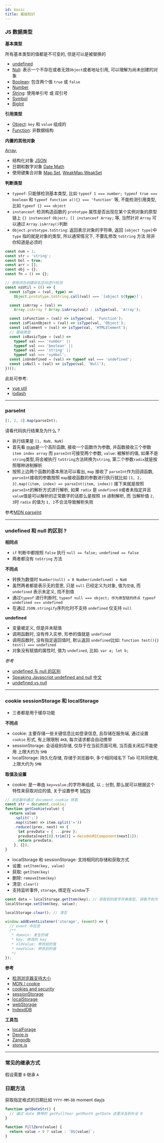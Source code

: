 ```yaml
---
id: basic
title: 基础知识
---
```


### JS 数据类型

**基本类型**

所有基本类型的值都是不可变的, 但是可以是被替换的

- [undefined](https://developer.mozilla.org/en-US/docs/Glossary/undefined)
- [Null](https://developer.mozilla.org/en-US/docs/Glossary/Null): 表示一个不存在或者无效`Object`或者地址引用, 可以理解为尚未创建的对象
- [Boolean](https://developer.mozilla.org/en-US/docs/Glossary/Boolean): 包含两个值 `true` 或 `false`
- [Number](https://developer.mozilla.org/en-US/docs/Glossary/Number)
- [String](https://developer.mozilla.org/en-US/docs/Glossary/String): 使用单引号 或 双引号
- [Symbol](https://developer.mozilla.org/zh-CN/docs/Glossary/Symbol)
- [BigInt](https://developer.mozilla.org/en-US/docs/Glossary/BigInt)

**引用类型**

- [Object](https://developer.mozilla.org/en-US/docs/Glossary/Object): `key` 和 `value` 组成的
- [Function](https://developer.mozilla.org/en-US/docs/Glossary/Function): 非数据结构

**内置的其他对象**

[Array](https://developer.mozilla.org/zh-CN/docs/Web/JavaScript/Reference/Global_Objects/Array),

- 结构化对象
  [JSON](https://developer.mozilla.org/en-US/docs/Glossary/JSON)
- 日期和数字对象
  [Date](https://developer.mozilla.org/zh-CN/docs/Web/JavaScript/Reference/Global_Objects/Date),[Math](https://developer.mozilla.org/zh-CN/docs/Web/JavaScript/Reference/Global_Objects/Math)
- 使用键集合对象
  [Map](https://developer.mozilla.org/zh-CN/docs/Web/JavaScript/Reference/Global_Objects/WeakMap),[Set](https://developer.mozilla.org/zh-CN/docs/Web/JavaScript/Reference/Global_Objects/Set), [WeakMap](https://developer.mozilla.org/zh-CN/docs/Web/JavaScript/Reference/Global_Objects/WeakMap),[WeakSet](https://developer.mozilla.org/zh-CN/docs/Web/JavaScript/Reference/Global_Objects/WeakSet)

**判断类型**

- `typeof`: 只能够检测基本类型, 比如 `typeof 1 === number; typeof true === boolean` 和 `typeof function a(){} === 'function'` 等, 不能检测引用类型, 比如 `typeof {} === object`
- `instanceof`: 检测构造函数的 `prototype` 属性是否出现在某个实例对象的原型链上 `{} instanceof Object; [] instanceof Array;` 等, 当然针对 `Array` 可以通过 `Array.isArray()`判断
- `Object.prototype.toString`: 返回表示对象的字符串, 返回 `[object type]`中 `type` 指的就是对象的类型, 所以通常情况下, 不要乱修改 `toString` 方法 除非你知道是必须的

```typescript
const num = 1;
const str = 'string';
const bol = true;
const arr = [];
const obj = {};
const fn = () => {};

// 使用闭包创建命名空间进行检测
const nzUtil = (() => {
  const isType = (val, type) =>
    Object.prototype.toString.call(val) === `[object ${type}]`;

  const isArray = (val) =>
    Array.isArray ? Array.isArray(val) : isType(val, 'Array');

  const isFunction = (val) => isType(val, 'Function');
  const isPlainObject = (val) => isType(val, 'Object');
  const isElement = (val) => isType(val, 'HTMLElement');
  // 基础类型
  const isBasicType = (val) =>
    typeof val === 'number' ||
    typeof val === 'boolean' ||
    typeof val === 'string' ||
    typeof val === 'symbol';
  const isUndefined = (val) => typeof val === 'undefined';
  const isNull = (val) => isType(val, 'Null');
})();
```

此处可参考:

- [vue util](https://github.com/vuejs/vue/blob/b51430f598b354ed60851bb62885539bd25de3d8/src/shared/util.js#L7)
- [lodash](https://github.com/lodash/lodash/blob/4.17.15/lodash.js#L11258)

---

### parseInt

```typescript
[1, 2, 3].map(parseInt);
```

请看代码执行结果及为什么 ?

- 执行结果是 `[1, NaN, NaN]`
- 首先看 [map](https://developer.mozilla.org/zh-CN/docs/Web/JavaScript/Reference/Global_Objects/Array/map)是一个高阶函数, 接收一个函数作为参数, 并函数接收三个参数`item index array`
  而 `parseInt`可接受两个参数, `value`: 被解析的值, 如果不是 `string`类型,将会被执行 `toString`方法转换为`string`, 第二个参数`radix`就是按照哪种进制解析
- 按照上边两个函数的基本用法可以看出, `map` 接收了 `parseInt`作为回调函数, `parseInt`接收的参数按照 `map`接收函数的参数进行执行就比如 `[1, 2, 3].map((item, index) => parseInt(item, index))`
  接下来就是按照 `parseInt`的解析方式进行解析, 如果 `radix` 是 `undefined` `0`或者未指定并且 `value`值是可以解析的正常数字的话那么是按照 `10` 进制解析, 而 当解析值 `2, 3`时 `radix` 的值为 `1, 2`不合法导致解析失败

参考[MDN parseInt](https://developer.mozilla.org/zh-CN/docs/Web/JavaScript/Reference/Global_Objects/parseInt)

---

### undefined 和 null 的区别 ?

**相同点**

- `if` 判断中都按照 `false` 执行 `null == false; undefined == false`
- 两者都没有 `toString` 方法

**不同点**

- 转换为数值时 `Number(null) = 0 Number(undefined) = NaN`
- 虽然两者都是表示无的意思, 只是 `null` 已经定义为对象, 值为`空值`, 而 `undefined` 表示未定义, 找不到值
- 通过`typeof` 进行判断时, `typeof null === object; 作为原型链的终点 typeof undefined === undefined`
- 在通过 `JSON.stringify`序列化时不支持 `undefined` 仅支持 `null`

**undefined**

- 变量被定义, 但是并未赋值
- 调用函数时, 没有传入实参, 形参的值就是 `undefined`
- 调用函数时, 没有指定返回值时, 默认返回 `undefined`比如: `function test(){} test() === undefined`
- 对象没有赋值的属性时, 值为 `undefined`, 比如: `var a; let b;`

_参考_

- [undefined 与 null 的区别](https://www.ruanyifeng.com/blog/2014/03/undefined-vs-null.html)
- [Speaking Javascript undefined and null](http://speakingjs.com/es5/ch01.html#basic_undefined_null) [中文](https://www.kancloud.cn/chandler/speaking_javascript/297466)
- [undefined vs null](https://2ality.com/2021/01/undefined-null-revisited.html#undefined-and-null-and-optional-chaining)

---

### cookie sessionStorage 和 localStorage

- 三者都是用于缓存功能

**不同点**

- cookie: 主要存储一些关键信息比如登录信息, 且存储在服务端, 通过设置 `cookie` 形式, 有上限限制 `4KB`, 每次请求都会自动携带
- sessionStorage: 会话级别存储, 仅存于在当前页面可用, 当页面关闭后不能使用 上限大约为 `5MB`
- localStorage: 持久化存储, 存储于浏览器中, 多个相同域名下 Tab 可共同使用, 上限大约为 `5MB`

**取值及设置**

- cookie: 是一串由 `key=value;`的字符串组成, 以 `;` 分割, 那么就可以根据这个特性来获取对应的值, 关于设置参考 [MDN](https://developer.mozilla.org/zh-CN/docs/Web/API/Document/cookie#%E4%B8%80%E4%B8%AA%E5%B0%8F%E6%A1%86%E6%9E%B6%EF%BC%9A%E4%B8%80%E4%B8%AA%E5%AE%8C%E6%95%B4%E6%94%AF%E6%8C%81unicode%E7%9A%84cookie%E8%AF%BB%E5%8F%96%E5%86%99%E5%85%A5%E5%99%A8)

```typescript
// 浏览器中通过 document.cookie 获取
const str = document.cookie;
function getCookie(value) {
  return value
    .split(';')
    .map((item) => item.split('='))
    .reduce((prev, next) => {
      let prevData = { ...prev };
      prevData[next[0].trim()] = decodeURIComponent(next[1]);
      return prevData;
    }, {});
}
```

- localStorage 和 sessionStorage: 支持相同的存储和获取方式
- 设置: `setItem(key, value)`
- 获取: `getItem(key)`
- 删除: `removeItem(key)`
- 清空: `clear()`
- 支持监听事件, `storage`, 绑定在 `window`下

```typescript
const data = localStorage.getItem(key); // 获取到的是字符串类型, 获取不到为 null
localStorage.setItem(key, value);

localStorage.clear(); // 清空

window.addEventListener('storage', (event) => {
  // event 中包含
  /**
   * domain: 发生的域
   * key: 修改的 key
   * oldValue: 修改前的值
   * newValue: 修改后的值
   */
});
```

**参考**

- [检测浏览器支持大小](http://dev-test.nemikor.com/web-storage/support-test/)
- [MDN / cookie](https://developer.mozilla.org/zh-CN/docs/Web/API/Document/cookie)
- [cookies and security](https://humanwhocodes.com/blog/2009/05/12/cookies-and-security/)
- [sessionStorage](https://developer.mozilla.org/zh-CN/docs/Web/API/Window/sessionStorage)
- [localStorage](https://developer.mozilla.org/zh-CN/docs/Web/API/Window/localStorage)
- [webStorage](https://html.spec.whatwg.org/multipage/webstorage.html)
- [IndexdDB](https://developer.mozilla.org/zh-CN/docs/Web/API/IndexedDB_API)

**工具包**

- [localForage](https://github.com/localForage/localForage)
- [Dexie.js](https://dexie.org/)
- [Zangodb](https://github.com/erikolson186/zangodb)
- [store.js](https://github.com/marcuswestin/store.js)

---

### 常见的继承方式

假设需要 `B` 继承 `A`

### 日期方法

获取指定格式的日期比如 `YYYY-MM-DD` moment dayjs

```typescript
function getDateStr() {
  // 通过 date 携带的 getFullYear getMonth getDate 这里涉及到补全 0
}

function fillZero(value) {
  return value > 9 ? value : `0${value}`;
}
```

<!-- https://developer.mozilla.org/zh-CN/docs/Learn/JavaScript/Howto -->
